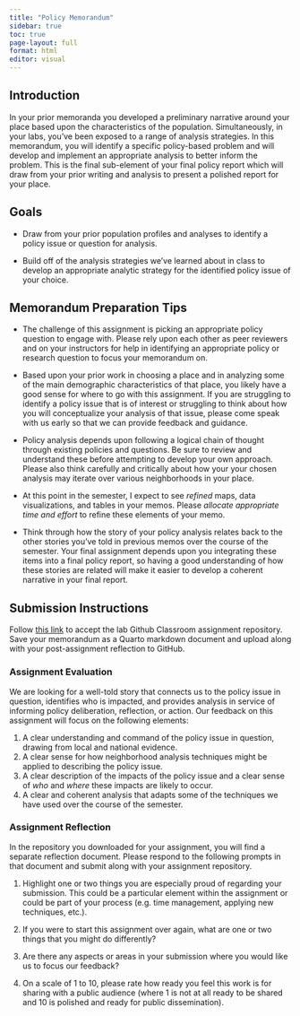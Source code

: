 ```yaml
---
title: "Policy Memorandum"
sidebar: true
toc: true
page-layout: full
format: html
editor: visual
---
```


## Introduction

In your prior memoranda you developed a preliminary narrative around your place based upon the characteristics of the population. Simultaneously, in your labs, you've been exposed to a range of analysis strategies. In this memorandum, you will identify a specific policy-based problem and will develop and implement an appropriate analysis to better inform the problem. This is the final sub-element of your final policy report which will draw from your prior writing and analysis to present a polished report for your place.

## Goals

-   Draw from your prior population profiles and analyses to identify a policy issue or question for analysis.

-   Build off of the analysis strategies we've learned about in class to develop an appropriate analytic strategy for the identified policy issue of your choice.

## Memorandum Preparation Tips

-   The challenge of this assignment is picking an appropriate policy question to engage with. Please rely upon each other as peer reviewers and on your instructors for help in identifying an appropriate policy or research question to focus your memorandum on.

-   Based upon your prior work in choosing a place and in analyzing some of the main demographic characteristics of that place, you likely have a good sense for where to go with this assignment. If you are struggling to identify a policy issue that is of interest or struggling to think about how you will conceptualize your analysis of that issue, please come speak with us early so that we can provide feedback and guidance.

-   Policy analysis depends upon following a logical chain of thought through existing policies and questions. Be sure to review and understand these before attempting to develop your own approach. Please also think carefully and critically about how your your chosen analysis may iterate over various neighborhoods in your place.

-   At this point in the semester, I expect to see *refined* maps, data visualizations, and tables in your memos. Please *allocate appropriate time and effort* to refine these elements of your memo.

-   Think through how the story of your policy analysis relates back to the other stories you've told in previous memos over the course of the semester. Your final assignment depends upon you integrating these items into a final policy report, so having a good understanding of how these stories are related will make it easier to develop a coherent narrative in your final report.

## Submission Instructions

Follow [this link](https://classroom.github.com/a/CAknx57N) to accept the lab Github Classroom assignment repository. Save your memorandum as a Quarto markdown document and upload along with your post-assignment reflection to GitHub.

### Assignment Evaluation

We are looking for a well-told story that connects us to the policy issue in question, identifies who is impacted, and provides analysis in service of informing policy deliberation, reflection, or action. Our feedback on this assignment will focus on the following elements:

1.  A clear understanding and command of the policy issue in question, drawing from local and national evidence.
2.  A clear sense for how neighborhood analysis techniques might be applied to describing the policy issue.
3.  A clear description of the impacts of the policy issue and a clear sense of *who* and *where* these impacts are likely to occur.
4.  A clear and coherent analysis that adapts some of the techniques we have used over the course of the semester.

### Assignment Reflection

In the repository you downloaded for your assignment, you will find a separate reflection document. Please respond to the following prompts in that document and submit along with your assignment repository.

1.  Highlight one or two things you are especially proud of regarding your submission. This could be a particular element within the assignment or could be part of your process (e.g. time management, applying new techniques, etc.).

2.  If you were to start this assignment over again, what are one or two things that you might do differently?

3.  Are there any aspects or areas in your submission where you would like us to focus our feedback?

4.  On a scale of 1 to 10, please rate how ready you feel this work is for sharing with a public audience (where 1 is not at all ready to be shared and 10 is polished and ready for public dissemination).
